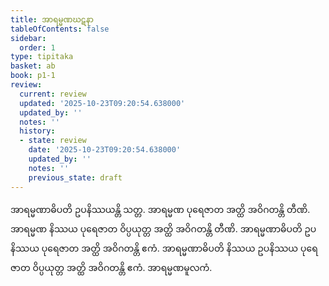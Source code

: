 ```yaml
---
title: အာရမ္မဏဃဋနာ
tableOfContents: false
sidebar:
  order: 1
type: tipitaka
basket: ab
book: p1-1
review:
  current: review
  updated: '2025-10-23T09:20:54.638000'
  updated_by: ''
  notes: ''
  history:
  - state: review
    date: '2025-10-23T09:20:54.638000'
    updated_by: ''
    notes: ''
    previous_state: draft
---
```



<ReviewStatus review={frontmatter.review} showDetails={true} />

<HypothesisAnnotation frontmatter={frontmatter} />

<DynamicBreadcrumb />

<Division number="309" book="p1-1" e="ch" v="36" p="96">

<Paragraph number="1017" book="p1-1">
အာရမ္မဏာဓိပတိ ဥပနိဿယန္တိ သတ္တ. အာရမ္မဏ ပုရေဇာတ အတ္ထိ အဝိဂတန္တိ တီဏိ. အာရမ္မဏ နိဿယ ပုရေဇာတ ဝိပ္ပယုတ္တ အတ္ထိ အဝိဂတန္တိ တီဏိ. အာရမ္မဏာဓိပတိ ဥပနိဿယ ပုရေဇာတ အတ္ထိ အဝိဂတန္တိ ဧကံ. အာရမ္မဏာဓိပတိ နိဿယ ဥပနိဿယ ပုရေဇာတ ဝိပ္ပယုတ္တ အတ္ထိ အဝိဂတန္တိ ဧကံ.

</Paragraph>
</Division>

<Paragraph number="1018" type="center" book="p1-1">
အာရမ္မဏမူလကံ.
</Paragraph>